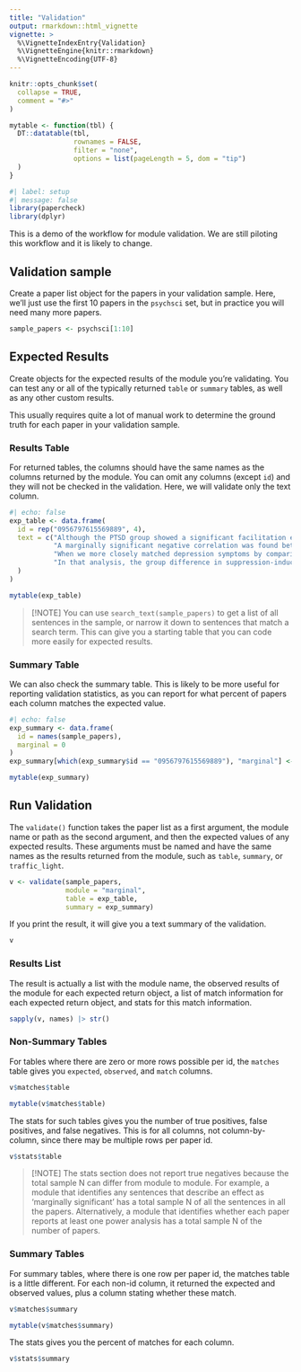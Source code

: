 ```yaml
---
title: "Validation"
output: rmarkdown::html_vignette
vignette: >
  %\VignetteIndexEntry{Validation}
  %\VignetteEngine{knitr::rmarkdown}
  %\VignetteEncoding{UTF-8}
---
```


```r
knitr::opts_chunk$set(
  collapse = TRUE,
  comment = "#>"
)

mytable <- function(tbl) {
  DT::datatable(tbl, 
                rownames = FALSE,
                filter = "none",
                options = list(pageLength = 5, dom = "tip")
  )
}
```

```r
#| label: setup
#| message: false
library(papercheck)
library(dplyr)
```

This is a demo of the workflow for module validation. We are still piloting this workflow and it is likely to change.

## Validation sample

Create a paper list object for the papers in your validation sample. Here, we'll just use the first 10 papers in the `psychsci` set, but in practice you will need many more papers. 

```r
sample_papers <- psychsci[1:10]
```

## Expected Results

Create objects for the expected results of the module you're validating. You can test any or all of the typically returned `table` or `summary` tables, as well as any other custom results.

This usually requires quite a lot of manual work to determine the ground truth for each paper in your validation sample. 

### Results Table

For returned tables, the columns should have the same names as the columns returned by the module. You can omit any columns (except `id`) and they will not be checked in the validation. Here, we will validate only the text column.

```r
#| echo: false
exp_table <- data.frame(
  id = rep("0956797615569889", 4),
  text = c("Although the PTSD group showed a significant facilitation effect (M = 0.68), F(1, 15) = 5.575, p = .032, η p 2 = .271, and the control group showed only a marginally significant effect (M = 0.56), F(1, 15) = 4.368, p = .054, η p 2 = .226, the difference between the groups was not significant, F(1, 30) = 0.100, p = .754, η p 2 = .003 (Fig. 3c).", 
           "A marginally significant negative correlation was found between suppression-induced forgetting on the details measure and PDS scores in the PTSD group (Kendall's τ = -.33, p = .07; Fig. 4b).", 
           "When we more closely matched depression symptoms by comparing the low-BDI-II PTSD group with the high-BDI-II control group, we observed a marginally significant group-by-condition interaction for the details measure, F(1, 16) = 4.032, p = .062, η p 2 = .201.", 
           "In that analysis, the group difference in suppression-induced forgetting only approached significance, F(1, 30) = 3.869, p = .058, η p 2 = .114."
  )
)

mytable(exp_table)
```

>[!NOTE]
> You can use `search_text(sample_papers)` to get a list of all sentences in the sample, or narrow it down to sentences that match a search term. This can give you a starting table that you can code more easily for expected results. 

### Summary Table

We can also check the summary table. This is likely to be more useful for reporting validation statistics, as you can report for what percent of papers each column matches the expected value. 

```r
#| echo: false
exp_summary <- data.frame(
  id = names(sample_papers),
  marginal = 0
)
exp_summary[which(exp_summary$id == "0956797615569889"), "marginal"] <- 4

mytable(exp_summary)
```

## Run Validation

The `validate()` function takes the paper list as a first argument, the module name or path as the second argument, and then the expected values of any expected results. These arguments must be named and have the same names as the results returned from the module, such as `table`, `summary`, or `traffic_light`. 

```r
v <- validate(sample_papers, 
              module = "marginal", 
              table = exp_table, 
              summary = exp_summary)
```

If you print the result, it will give you a text summary of the validation.

```r
v
```

### Results List

The result is actually a list with the module name, the observed results of the module for each expected return object, a list of match information for each expected return object, and stats for this match information. 

```r
sapply(v, names) |> str()
```

### Non-Summary Tables

For tables where there are zero or more rows possible per id, the `matches` table gives you `expected`, `observed`, and `match` columns.

```r
v$matches$table
```

```r
mytable(v$matches$table)
```


The stats for such tables gives you the number of true positives, false positives, and false negatives. This is for all columns, not column-by-column, since there may be multiple rows per paper id. 

```r
v$stats$table
```

>[!NOTE]
> The stats section does not report true negatives because the total sample N can differ from module to module. For example, a module that identifies any sentences that describe an effect as 'marginally significant' has a total sample N of all the sentences in all the papers. Alternatively, a module that identifies whether each paper reports at least one power analysis has a total sample N of the number of papers.

### Summary Tables

For summary tables, where there is one row per paper id, the matches table is a little different. For each non-id column, it returned the expected and observed values, plus a column stating whether these match. 

```r
v$matches$summary
```

```r
mytable(v$matches$summary)
```

The stats gives you the percent of matches for each column.

```r
v$stats$summary
```
